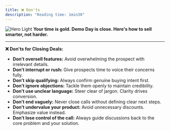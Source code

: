 ```yaml
---
title: ❌ Don'ts
description: "Reading time: 1min30"
---
```

<img
  className="block dark:hidden"
  src="/images/donts.png"
  alt="Hero Light"
/>
**Your time is gold. Demo Day is close. Here's how to sell smarter, not harder.**

---

**❌ Don'ts for Closing Deals:**

- **Don’t oversell features:** Avoid overwhelming the prospect with irrelevant details.
- **Don’t interrupt or rush:** Give prospects time to voice their concerns fully.
- **Don’t skip qualifying:** Always confirm genuine buying intent first.
- **Don’t ignore objections:** Tackle them openly to maintain credibility.
- **Don’t use unclear language:** Steer clear of jargon. Clarity drives conversion.
- **Don’t end vaguely:** Never close calls without defining clear next steps.
- **Don’t undervalue your product:** Avoid unnecessary discounts. Emphasize value instead.
- **Don’t lose control of the call:** Always guide discussions back to the core problem and your solution.